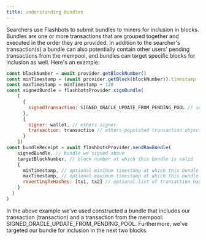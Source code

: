 ```yaml
---
title: understanding bundles
---
```


Searchers use Flashbots to submit bundles to miners for inclusion in blocks. Bundles are one or more transactions that are grouped together and executed in the order they are provided. In addition to the searcher's transaction(s) a bundle can also potentially contain other users' pending transactions from the mempool, and bundles can target specific blocks for inclusion as well. Here's an example:

```js
const blockNumber = await provider.getBlockNumber()
const minTimestamp = (await provider.getBlock(blockNumber)).timestamp
const maxTimestamp = minTimestamp + 120
const signedBundle = flashbotsProvider.signBundle(
    [
      {
        signedTransaction: SIGNED_ORACLE_UPDATE_FROM_PENDING_POOL // serialized signed transaction hex
      },
      {
        signer: wallet, // ethers signer
        transaction: transaction // ethers populated transaction object
      }
    ])
const bundleReceipt = await flashbotsProvider.sendRawBundle(
    signedBundle, // bundle we signed above
    targetBlockNumber, // block number at which this bundle is valid
    {
      minTimestamp, // optional minimum timestamp at which this bundle is valid (inclusive)
      maxTimestamp, // optional maximum timestamp at which this bundle is valid (inclusive)
      revertingTxHashes: [tx1, tx2] // optional list of transaction hashes allowed to revert. Without specifying here, any revert invalidates the entire bundle.
    }
  )
)
```

In the above example we've used constructed a bundle that includes our transaction (transaction) and a transaction from the mempool: SIGNED_ORACLE_UPDATE_FROM_PENDING_POOL. Furthermore, we've targeted our bundle for inclusion in the next two blocks.